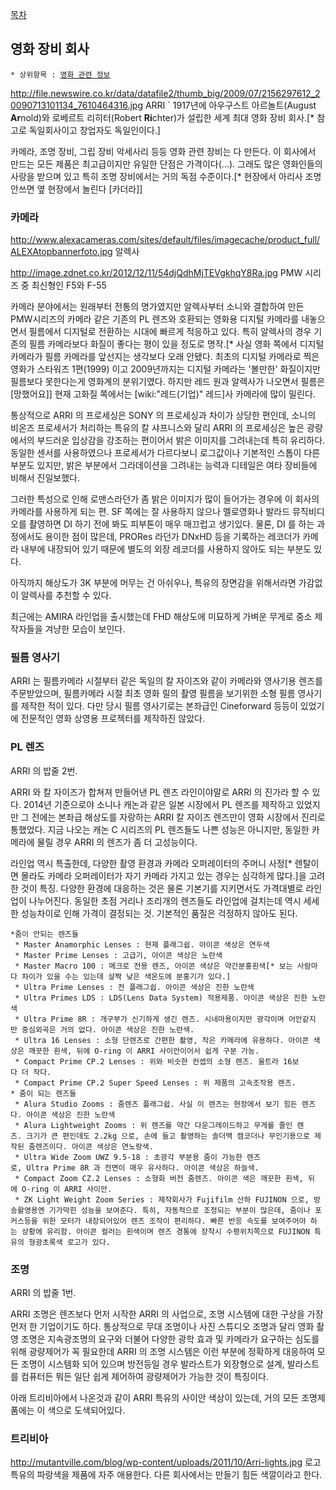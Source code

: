 [[목차]]
== 영화 장비 회사 ==
 * 상위항목 : [[영화 관련 정보]]

http://file.newswire.co.kr/data/datafile2/thumb_big/2009/07/2156297612_20090713101134_7610464316.jpg
ARRI
`
1917년에 아우구스트 아르놀트(August '''Ar'''nold)와 로베르트 리히터(Robert '''Ri'''chter)가 설립한 세계 최대 영화 장비 회사.[* 참고로 독일회사이고 창업자도 독일인이다.]

카메라, 조명 장비, 그립 장비 악세사리 등등 영화 관련 장비는 다 만든다. 이 회사에서 만드는 모든 제품은 최고급이지만 유일한 단점은 가격이다(...). 그래도 많은 영화인들의 사랑을 받으며 있고 특히 조명 장비에서는 거의 독점 수준이다.[* 현장에서 아리사 조명 안쓰면 옆 현장에서 놀린다 [카더라]] 

=== 카메라 ===

http://www.alexacameras.com/sites/default/files/imagecache/product_full/ALEXAtopbannerfoto.jpg
알렉사

http://image.zdnet.co.kr/2012/12/11/54djQdhMjTEVgkhqY8Ra.jpg
PMW 시리즈 중 최신형인 F5와 F-55

카메라 분야에서는 원래부터 전통의 명가였지만 알렉사부터 소니와 결합하여 만든 PMW시리즈의 카메라 같은 기존의 PL 렌즈와 호환되는 영화용 디지털 카메라를 내놓으면서 필름에서 디지털로 전환하는 시대에 빠르게 적응하고 있다. 특히 알렉사의 경우 기존의 필름 카메라보다 화질이 좋다는 평이 있을 정도로 명작.[* 사실 영화 쪽에서 디지털 카메라가 필름 카메라를 앞선지는 생각보다 오래 안됐다. 최초의 디지털 카메라로 찍은 영화가 스타워즈 1편(1999) 이고 2009년까지는 디지털 카메라는 '볼만한' 화질이지만 필름보다 못한다는게 영화계의 분위기였다. 하지만 레드 원과 알렉사가 나오면서 필름은 [망했어요]] 현재 고화질 쪽에서는 [wiki:"레드(기업)" 레드]사 카메라에 많이 밀린다.

통상적으로 ARRI 의 프로세싱은 SONY 의 프로세싱과 차이가 상당한 편인데, 소니의 비온즈 프로세서가 처리하는 특유의 칼 샤프니스와 달리 ARRI 의 프로세싱은 높은 광량에서의 부드러운 입상감을 강조하는 편이어서 밝은 이미지를 그려내는데 특히 유리하다. 동일한 센서를 사용하였으나 프로세서가 다르다보니 로그값이나 기본적인 스톱이 다른 부분도 있지만, 밝은 부분에서 그라데이션을 그려내는 능력과 디테일은 여타 장비들에 비해서 진일보했다.

그러한 특성으로 인해 로맨스라던가 좀 밝은 이미지가 많이 들어가는 경우에 이 회사의 카메라를 사용하게 되는 편. SF 쪽에는 잘 사용하지 않으나 멜로영화나 발라드 뮤직비디오를 촬영하면 DI 하기 전에 봐도 피부톤이 매우 매끄럽고 생기있다. 물론, DI 를 하는 과정에서도 용이한 점이 많은데, PRORes 라던가 DNxHD 등을 기록하는 레코더가 카메라 내부에 내장되어 있기 때문에 별도의 외장 레코더를 사용하지 않아도 되는 부분도 있다. 

아직까지 해상도가 3K 부분에 머무는 건 아쉬우나, 특유의 장면감을 위해서라면 가감없이 알렉사를 추천할 수 있다.

최근에는 AMIRA 라인업을 출시했는데 FHD 해상도에 미묘하게 가벼운 무게로 중소 제작자들을 겨냥한 모습이 보인다.

=== 필름 영사기 === 
ARRI 는 필름카메라 시절부터 같은 독일의 칼 자이즈와 같이 카메라와 영사기용 렌즈를 주문받았으며, 필름카메라 시절 최초 영화 릴의 촬영 필름을 보기위한 소형 필름 영사기를 제작한 적이 있다. 다만 당시 필름 영사기로는 본좌급인 Cineforward 등등이 있었기에 전문적인 영화 상영용 프로젝터를 제작하진 않았다. 

=== PL 렌즈 ===
ARRI 의 밥줄 2번.

ARRI 와 칼 자이즈가 합쳐져 만들어낸 PL 렌즈 라인이야말로 ARRI 의 진가라 할 수 있다. 2014년 기준으로야 소니나 캐논과 같은 일본 시장에서 PL 렌즈를 제작하고 있었지만 그 전에는 본좌급 해상도를 자랑하는 ARRI 칼 자이즈 렌즈만이 영화 시장에서 진리로 통했었다. 지금 나오는 캐논 C 시리즈의 PL 렌즈들도 나쁜 성능은 아니지만, 동일한 카메라에 물릴 경우 ARRI 의 렌즈가 좀 더 고성능이다. 

라인업 역시 특출한데, 다양한 촬영 환경과 카메라 오퍼레이터의 주머니 사정[* 렌탈이면 몰라도 카메라 오퍼레이터가 자기 카메라 가지고 있는 경우는 심각하게 많다.]을 고려한 것이 특징. 다양한 환경에 대응하는 것은 물론 기본기를 지키면서도 가격대별로 라인업이 나누어진다. 동일한 초점 거리나 조리개의 렌즈들도 라인업에 걸치는데 역시 세세한 성능차이로 인해 가격이 결정되는 것. 기본적인 품질은 걱정하지 않아도 된다.

 *줌이 안되는 렌즈들 
  * Master Anamorphic Lenses : 현제 플래그쉽. 아이콘 색상은 연두색
  * Master Prime Lenses : 고급기, 아이콘 색상은 노란색 
  * Master Macro 100 : 메크로 전용 렌즈, 아이콘 색상은 약간분홍흰색[* 보는 사람마다 차이가 있을 수는 있는데 살짝 낮은 색온도에 분홍기가 있다.]
  * Ultra Prime Lenses : 전 플래그쉽. 아이콘 색상은 진한 노란색
  * Ultra Primes LDS : LDS(Lens Data System) 적용제품. 아이콘 색상은 진한 노란색
  * Ultra Prime 8R : 개구부가 신기하게 생긴 렌즈. 시네마용이지만 광각이며 어안같지만 중심외곡은 거의 없다. 아이콘 색상은 진한 노란색.
  * Ultra 16 Lenses : 소형 단렌즈로 간편한 촬영, 작은 카메라에 유용하다. 아이콘 색상은 깨끗한 흰색, 뒤에 O-ring 이 ARRI 사이안이어서 쉽게 구분 가능.
  * Compact Prime CP.2 Lenses : 위와 비슷한 컨셉의 소형 렌즈. 울트라 16보다 더 작다. 
  * Compact Prime CP.2 Super Speed Lenses : 위 제품의 고속조작용 렌즈.
 * 줌이 되는 렌즈들 
  * Alura Studio Zooms : 줌렌즈 플래그쉽. 사실 이 렌즈는 현장에서 보기 힘든 렌즈다. 아이콘 색상은 진한 노란색
  * Alura Lightweight Zooms : 위 렌즈를 약간 다운그레이드하고 무게를 줄인 렌즈. 크기가 큰 편인데도 2.2kg 으로, 손에 들고 촬영하는 솔더백 캠코더나 무인기용으로 제작된 줌렌즈이다. 아이콘 색상은 연노랑색.
  * Ultra Wide Zoom UWZ 9.5-18 : 초광각 부분용 줌이 가능한 렌즈로, Ultra Prime 8R 과 전면이 매우 유사하다. 아이콘 색상은 하늘색.
  * Compact Zoom CZ.2 Lenses : 소형화 버전 줌렌즈. 아이콘 색은 깨끗한 흰색, 뒤에 O-ring 이 ARRI 사이안.
  * ZK Light Weight Zoom Series : 제작회사가 Fujifilm 산하 FUJINON 으로, 방송활영용엔 기가막힌 성능을 보여준다. 특히, 자동적으로 조정되는 부분이 많은데, 줌이나 포커스등을 위한 모터가 내장되어있어 렌즈 조작이 편리하다. 빠른 반응 속도를 보여주어야 하는 상황에 유리함. 아이콘 컬러는 흰색이며 렌즈 경통에 장착시 수평위치쪽으로 FUJINON 특유의 형광초록색 로고가 있다.

=== 조명 ===
ARRI 의 밥줄 1번.

ARRI 조명은 렌즈보다 먼저 시작한 ARRI 의 사업으로, 조명 시스템에 대한 구상을 가장 먼저 한 기업이기도 하다. 통상적으로 무대 조명이나 사진 스튜디오 조명과 달리 영화 촬영 조명은 지속광조명의 요구와 더불어 다양한 광학 효과 및 카메라가 요구하는 심도를 위해 광량제어가 꼭 필요한데 ARRI 의 조명 시스템은 이런 부분에 정확하게 대응하여 모든 조명이 시스템화 되어 있으며 방전등일 경우 발라스트가 외장형으로 설계, 발라스트를 컴퓨터든 뭐든 일단 쉽게 제어하여 광량제어가 가능한 것이 특징이다. 

아래 트리비아에서 나온것과 같이 ARRI 특유의 사이안 색상이 있는데, 거의 모든 조명제품에는 이 색으로 도색되어있다. 

=== 트리비아 ===
http://mutantville.com/blog/wp-content/uploads/2011/10/Arri-lights.jpg
로고 특유의 파랑색을 제품에 자주 애용한다. 다른 회사에서는 만들기 힘든 색깔이라고 한다. 

